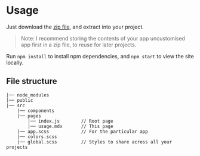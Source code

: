 # Usage

Just download the [zip file](github.com/abbanfahim/mdx-framework), and extract into your project.

> Note: I recommend storing the contents of your app uncustomised app first in a zip file, to reuse for later projects.

Run `npm install` to install npm dependencies, and `npm start` to view the site locally.

## File structure

```
|── node_modules
|── public
|── src
    |── components
    |── pages
        |── index.js        // Root page
        |── usage.mdx       // This page
    |── app.scss            // For the particular app
    |── colors.scss
    |── global.scss         // Styles to share across all your projects
```
